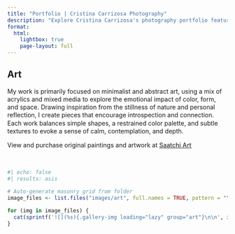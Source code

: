 ```yaml
---
title: "Portfolio | Cristina Carrizosa Photography"
description: "Explore Cristina Carrizosa's photography portfolio featuring hospitality, lifestyle, and commercial projects."
format:
  html:
    lightbox: true
    page-layout: full
---
```


::: {.text-center .art-description}
# Art 

My work is primarily focused on minimalist and abstract art, using a mix of acrylics and mixed media to explore the emotional impact of color, form, and space. Drawing inspiration from the stillness of nature and personal reflection, I create pieces that encourage introspection and connection. Each work balances simple shapes, a restrained color palette, and subtle textures to evoke a sense of calm, contemplation, and depth.

View and purchase original paintings and artwork at [Saatchi Art](https://www.saatchiart.com/cristinacarrizosa?srsltid=AfmBOor7QF34xCyRj8s8SYTDANgva0d2FLMul333iss_B_u2kizqEZLg){target="_blank"}

<br>
:::

::: {.masonry-grid}
```r
#| echo: false
#| results: asis

# Auto-generate masonry grid from folder
image_files <- list.files("images/art", full.names = TRUE, pattern = "\\.(jpg|jpeg|png|webp|gif)$")

for (img in image_files) {
  cat(sprintf('![](%s){.gallery-img loading="lazy" group="art"}\n\n', img))
}
```
:::

```{=html}
<style>
/* Art Description - Match Grid Width */
.art-description {
  max-width: 800px;
  margin: 0 auto;
  padding: 0rem;
}

.art-description p {
  line-height: 1.3 !important;
}

.art-description a {
  text-decoration: underline;
  color: var(--primary-color, #333);
  font-weight: 500;
}

.art-description a:hover {
  text-decoration: underline;
  opacity: 0.8;
}

/* Responsive */
@media (max-width: 768px) {
  .art-description {
    padding-left: 2rem !important;
    padding-right: 2rem !important;
    padding-bottom: 2rem !important;
  }
}
</style>
```
